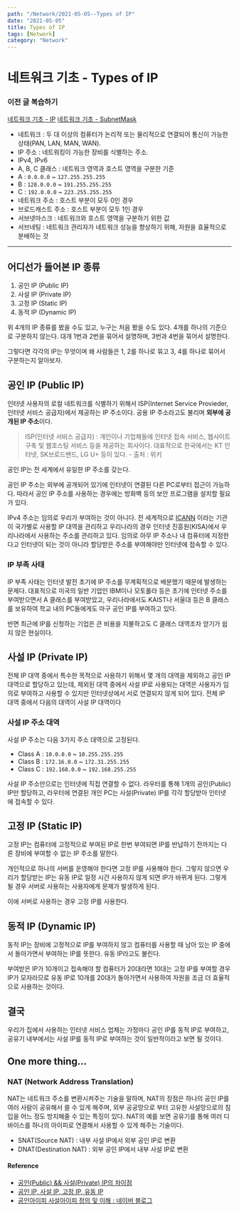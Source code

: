 ---
path: "/Network/2021-05-05--Types of IP"
date: "2021-05-05"
title: Types of IP
tags: [Network]
category: "Network"
---

# 네트워크 기초 - Types of IP

### 이전 글 복습하기

[네트워크 기초 - IP](https://github.com/im-d-team/Dev-Docs/blob/master/Network/IP.md)
[네트워크 기초 - SubnetMask](https://github.com/im-d-team/Dev-Docs/blob/master/Network/Subnetmask.md)

- 네트워크 : 두 대 이상의 컴퓨터가 논리적 또는 물리적으로 연결되어 통신이 가능한 상태(PAN, LAN, MAN, WAN).
- IP 주소 : 네트워킹이 가능한 장비를 식별하는 주소.
- IPv4, IPv6
- A, B, C 클래스 : 네트워크 영역과 호스트 영역을 구분한 기준
- A : `0.0.0.0` ~ `127.255.255.255`
- B : `128.0.0.0` ~ `191.255.255.255`
- C : `192.0.0.0` ~ `223.255.255.255`
- 네트워크 주소 : 호스트 부분이 모두 0인 경우
- 브로드캐스트 주소 : 호스트 부분이 모두 1인 경우
- 서브넷마스크 : 네트워크와 호스트 영역을 구분하기 위한 값
- 서브네팅 : 네트워크 관리자가 네트워크 성능을 향상하기 위해, 자원을 효율적으로 분배하는 것

---

## 어디선가 들어본 IP 종류

1. 공인 IP (Public IP)
2. 사설 IP (Private IP)
3. 고정 IP (Static IP)
4. 동적 IP (Dynamic IP)

위 4개의 IP 종류를 봤을 수도 있고, 누구는 처음 봤을 수도 있다. 4개를 하나의 기준으로 구분하지 않는다. 대개 1번과 2번을 묶어서 설명하며, 3번과 4번을 묶어서 설명한다.

그렇다면 각각의 IP는 무엇이며 왜 사람들은 1, 2를 하나로 묶고 3, 4를 하나로 묶어서 구분하는지 알아보자.

## 공인 IP (Public IP)

인터넷 사용자의 로컬 네트워크를 식별하기 위해서 ISP(Internet Service Provieder, 인터넷 서비스 공급자)에서 제공하는 IP 주소이다. 공용 IP 주소라고도 불리며 **외부에 공개된 IP 주소**이다.

> ISP(인터넷 서비스 공급자) : 개인이나 기업체들에 인터넷 접속 서비스, 웹사이트 구축 및 웹호스팅 서비스 등을 제공하는 회사이다. 대표적으로 한국에서는 KT 인터넷, SK브로드밴드, LG U+ 등이 있다. - 출처 : 위키

공인 IP는 전 세계에서 유일한 IP 주소를 갖는다.

공인 IP 주소는 외부에 공개되어 있기에 인터넷이 연결된 다른 PC로부터 접근이 가능하다. 따라서 공인 IP 주소를 사용하는 경우에는 방화벽 등의 보안 프로그램을 설치할 필요가 있다.

IPv4 주소는 임의로 우리가 부여하는 것이 아니다. 전 세계적으로 [ICANN](https://ko.wikipedia.org/wiki/ICANN) 이라는 기관이 국가별로 사용할 IP 대역을 관리하고 우리나라의 경우 인터넷 진흥원(KISA)에서 우리나라에서 사용하는 주소를 관리하고 있다. 임의로 아무 IP 주소나 내 컴퓨터에 지정한다고 인터넷이 되는 것이 아니라 할당받은 주소를 부여해야만 인터넷에 접속할 수 있다.

### IP 부족 사태

IP 부족 사태는 인터넷 발전 초기에 IP 주소를 무계획적으로 배분했기 때문에 발생하는 문제다. 대표적으로 미국의 일반 기업인 IBM이나 모토롤라 등은 초기에 인터넷 주소를 부여받으면서 A 클래스를 부여받았고, 우리나라에서도 KAIST나 서울대 등은 B 클래스를 보유하여 학교 내의 PC들에게도 마구 공인 IP를 부여하고 있다.

반면 최근에 IP를 신청하는 기업은 큰 비용을 지불하고도 C 클래스 대역조차 얻기가 쉽지 않은 현실이다.

## 사설 IP (Private IP)

전체 IP 대역 중에서 특수한 목적으로 사용하기 위해서 몇 개의 대역을 제외하고 공인 IP 대역으로 할당하고 있는데, 제외된 대역 중에서 사설 IP로 사용되는 대역은 사용자가 임의로 부여하고 사용할 수 있지만 인터넷상에서 서로 연결되지 않게 되어 있다. 전체 IP 대역 중에서 다음의 대역이 사설 IP 대역이다

### 사설 IP 주소 대역

사설 IP 주소는 다음 3가지 주소 대역으로 고정된다.

- Class A : `10.0.0.0` ~ `10.255.255.255`
- Class B : `172.16.0.0` ~ `172.31.255.255`
- Class C : `192.168.0.0` ~ `192.168.255.255`

사설 IP 주소만으로는 인터넷에 직접 연결할 수 없다. 라우터를 통해 1개의 공인(Public) IP만 할당하고, 라우터에 연결된 개인 PC는 사설(Private) IP를 각각 할당받아 인터넷에 접속할 수 있다.

## 고정 IP (Static IP)

고정 IP는 컴퓨터에 고정적으로 부여된 IP로 한번 부여되면 IP를 반납하기 전까지는 다른 장비에 부여할 수 없는 IP 주소를 말한다.

개인적으로 하나의 서버를 운영해야 한다면 고정 IP를 사용해야 한다. 그렇지 않으면 우리가 할당받는 IP는 유동 IP로 일정 시간 사용하지 않게 되면 IP가 바뀌게 된다. 그렇게 될 경우 서버로 사용하는 사용자에게 문제가 발생하게 된다.

이에 서버로 사용하는 경우 고정 IP를 사용한다.

## 동적 IP (Dynamic IP)

동적 IP는 장비에 고정적으로 IP를 부여하지 않고 컴퓨터를 사용할 때 남아 있는 IP 중에서 돌아가면서 부여하는 IP를 뜻한다. 유동 IP라고도 불린다.

부여받은 IP가 10개이고 접속해야 할 컴퓨터가 20대라면 10대는 고정 IP를 부여할 경우 IP가 모자라므로 유동 IP로 10개를 20대가 돌아가면서 사용하여 자원을 조금 더 효율적으로 사용하는 것이다.

## 결국

우리가 집에서 사용하는 인터넷 서비스 업체는 가정마다 공인 IP를 동적 IP로 부여하고, 공유기 내부에서는 사설 IP를 동적 IP로 부여하는 것이 일반적이라고 보면 될 것이다.

## One more thing...

### NAT (Network Address Translation)

NAT는 네트워크 주소를 변환시켜주는 기술을 말하며, NAT의 장점은 하나의 공인 IP를 여러 사람이 공유해서 쓸 수 있게 해주며, 외부 공공망으로 부터 고유한 사설망으로의 침입을 어느 정도 방지해줄 수 있는 특징이 있다. NAT의 예를 보면 공유기를 통해 여러 디바이스를 하나의 아이피로 연결해서 사용할 수 있게 해주는 기술이다.

- SNAT(Source NAT) : 내부 사설 IP에서 외부 공인 IP로 변환
- DNAT(Destination NAT) : 외부 공인 IP에서 내부 사설 IP로 변환

#### Reference

- [공인(Public) && 사설(Private) IP의 차이점](https://velog.io/@hidaehyunlee/%EA%B3%B5%EC%9D%B8Public-%EC%82%AC%EC%84%A4Private-IP%EC%9D%98-%EC%B0%A8%EC%9D%B4%EC%A0%90)
- [공인 IP, 사설 IP, 고정 IP, 유동 IP](http://gotocloud.co.kr/?p=320)
- [공인아이피 사설아이피 정의 및 이해 : 네이버 블로그](https://m.blog.naver.com/mogni/70183970559)